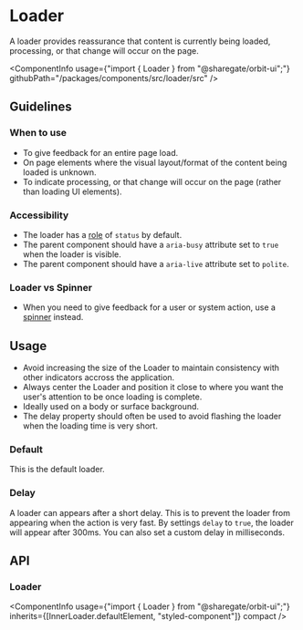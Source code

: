 
<Meta
    title="Components/Loader"
    id="loader"
/>

# Loader

<Tagline>A loader provides reassurance that content is currently being loaded, processing, or that change will occur on the page.</Tagline>

<ComponentInfo
    usage={"import { Loader } from \"@sharegate/orbit-ui\";"}
    githubPath="/packages/components/src/loader/src"
/>

## Guidelines

### When to use

- To give feedback for an entire page load.
- On page elements where the visual layout/format of the content being loaded is unknown.
- To indicate processing, or that change will occur on the page (rather than loading UI elements).

### Accessibility

- The loader has a [role](https://developer.mozilla.org/en-US/docs/Web/Accessibility/ARIA/Roles) of `status` by default.
- The parent component should have a `aria-busy` attribute set to `true` when the loader is visible.
- The parent component should have a `aria-live` attribute set to `polite`.

### Loader vs Spinner

- When you need to give feedback for a user or system action, use a [spinner](?path=/docs/spinner--default-story) instead.

## Usage

- Avoid increasing the size of the Loader to maintain consistency with other indicators accross the application.
- Always center the Loader and position it close to where you want the user's attention to be once loading is complete.
- Ideally used on a body or surface background.
- The delay property should often be used to avoid flashing the loader when the loading time is very short.

### Default

This is the default loader.

<Preview>
    <Story name="default">
        <Loader aria-label="Loading..." />
    </Story>
</Preview>

### Delay

A loader can appears after a short delay. This is to prevent the loader from appearing when the action is very fast.
By settings `delay` to `true`, the loader will appear after 300ms. You can also set a custom delay in milliseconds.

<Preview>
    <Story name="delay">
        <Stack>
            <Loader delay aria-label="Loading..."/>
            <Loader delay={800} aria-label="Loading..."/>
        </Stack>
    </Story>
</Preview>


## API

### Loader

<ComponentInfo
    usage={"import { Loader } from \"@sharegate/orbit-ui\";"}
    inherits={[InnerLoader.defaultElement, "styled-component"]}
    compact
/>

<ArgsTable of={InnerLoader} sort="alpha" />
